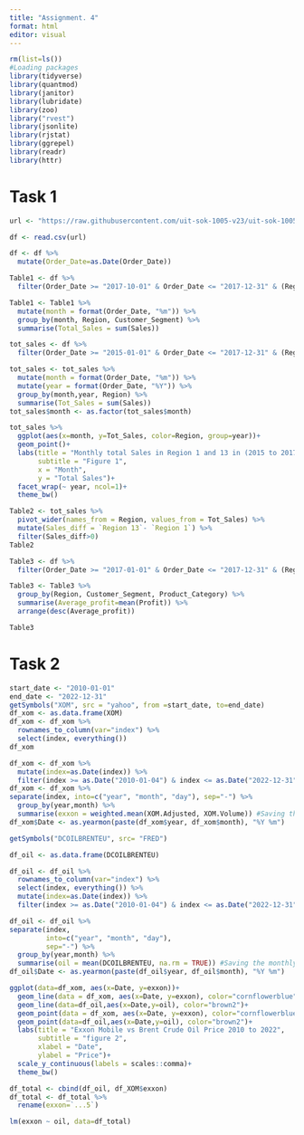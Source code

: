 ```yaml
---
title: "Assignment. 4"
format: html
editor: visual
---
```


```r
rm(list=ls())
#Loading packages
library(tidyverse)
library(quantmod)
library(janitor)
library(lubridate)
library(zoo)
library("rvest")
library(jsonlite)
library(rjstat)
library(ggrepel)
library(readr)
library(httr)
```

# Task 1

```r
url <- "https://raw.githubusercontent.com/uit-sok-1005-v23/uit-sok-1005-v23.github.io/main/storedata.csv"

df <- read.csv(url)
```

```r
df <- df %>% 
  mutate(Order_Date=as.Date(Order_Date))

Table1 <- df %>%
  filter(Order_Date >= "2017-10-01" & Order_Date <= "2017-12-31" & (Region == "Region 1"|Region   == "Region 9") & (Customer_Segment == "Corporate" | Customer_Segment == "Consumer"))

Table1 <- Table1 %>% 
  mutate(month = format(Order_Date, "%m")) %>%  
  group_by(month, Region, Customer_Segment) %>% 
  summarise(Total_Sales = sum(Sales))
```

```r
tot_sales <- df %>%
  filter(Order_Date >= "2015-01-01" & Order_Date <= "2017-12-31" & (Region == "Region 1"|        Region == "Region 13") )

tot_sales <- tot_sales %>% 
  mutate(month = format(Order_Date, "%m")) %>%
  mutate(year = format(Order_Date, "%Y")) %>% 
  group_by(month,year, Region) %>% 
  summarise(Tot_Sales = sum(Sales))
tot_sales$month <- as.factor(tot_sales$month)
```

```r
tot_sales %>% 
  ggplot(aes(x=month, y=Tot_Sales, color=Region, group=year))+
  geom_point()+
  labs(title = "Monthly total Sales in Region 1 and 13 in (2015 to 2017)",
       subtitle = "Figure 1",
       x = "Month",
       y = "Total Sales")+
  facet_wrap(~ year, ncol=1)+
  theme_bw()
```

```r
Table2 <- tot_sales %>% 
  pivot_wider(names_from = Region, values_from = Tot_Sales) %>% 
  mutate(Sales_diff = `Region 13`- `Region 1`) %>% 
  filter(Sales_diff>0)
Table2
```

```r
Table3 <- df %>%
  filter(Order_Date >= "2017-01-01" & Order_Date <= "2017-12-31" & (Region != "Region 3" | Region != "Region 5" | Region != "Region 8") )

Table3 <- Table3 %>% 
  group_by(Region, Customer_Segment, Product_Category) %>% 
  summarise(Average_profit=mean(Profit)) %>% 
  arrange(desc(Average_profit))

Table3
```

# Task 2

```r
start_date <- "2010-01-01"
end_date <- "2022-12-31"
getSymbols("XOM", src = "yahoo", from =start_date, to=end_date)
df_xom <- as.data.frame(XOM)
df_xom <- df_xom %>% 
  rownames_to_column(var="index") %>% 
  select(index, everything())
df_xom
```

```r
df_xom <- df_xom %>% 
  mutate(index=as.Date(index)) %>% 
  filter(index >= as.Date("2010-01-04") & index <= as.Date("2022-12-31"))
df_xom <- df_xom %>%
separate(index, into=c("year", "month", "day"), sep="-") %>% 
  group_by(year,month) %>% 
  summarise(exxon = weighted.mean(XOM.Adjusted, XOM.Volume)) #Saving the variable as exxon
df_xom$Date <- as.yearmon(paste(df_xom$year, df_xom$month), "%Y %m")
```

```r
getSymbols("DCOILBRENTEU", src= "FRED")

df_oil <- as.data.frame(DCOILBRENTEU)

df_oil <- df_oil %>% 
  rownames_to_column(var="index") %>% 
  select(index, everything()) %>%
  mutate(index=as.Date(index)) %>% 
  filter(index >= as.Date("2010-01-04") & index <= as.Date("2022-12-31"))
```

```r
df_oil <- df_oil %>%
separate(index, 
         into=c("year", "month", "day"), 
         sep="-") %>% 
  group_by(year,month) %>% 
  summarise(oil = mean(DCOILBRENTEU, na.rm = TRUE)) #Saving the monthly arithmetic average values as  “oil”
df_oil$Date <- as.yearmon(paste(df_oil$year, df_oil$month), "%Y %m")
```

```r
ggplot(data=df_xom, aes(x=Date, y=exxon))+
  geom_line(data = df_xom, aes(x=Date, y=exxon), color="cornflowerblue")+
  geom_line(data=df_oil,aes(x=Date,y=oil), color="brown2")+
  geom_point(data = df_xom, aes(x=Date, y=exxon), color="cornflowerblue")+
  geom_point(data=df_oil,aes(x=Date,y=oil), color="brown2")+
  labs(title = "Exxon Mobile vs Brent Crude Oil Price 2010 to 2022",
       subtitle = "figure 2",
       xlabel = "Date",
       ylabel = "Price")+
  scale_y_continuous(labels = scales::comma)+
  theme_bw()
```

```r
df_total <- cbind(df_oil, df_XOM$exxon)
df_total <- df_total %>% 
  rename(exxon=`...5`)
```

```r
lm(exxon ~ oil, data=df_total)
```
